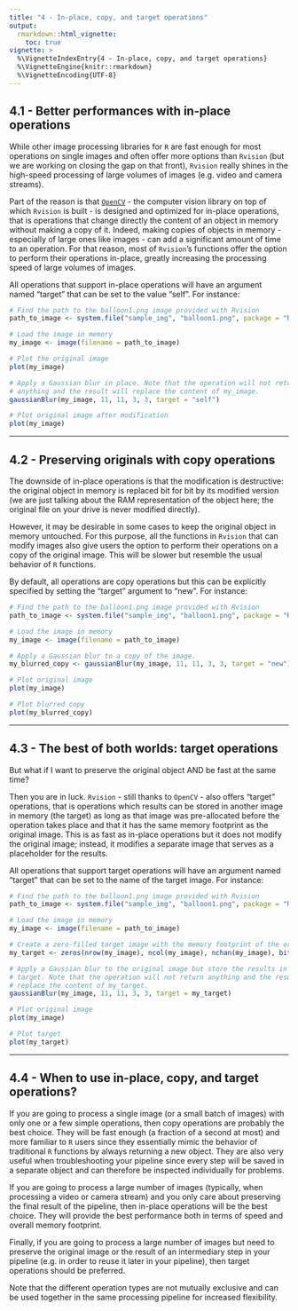 ```yaml
---
title: "4 - In-place, copy, and target operations"
output: 
  rmarkdown::html_vignette:
    toc: true
vignette: >
  %\VignetteIndexEntry{4 - In-place, copy, and target operations}
  %\VignetteEngine{knitr::rmarkdown}
  %\VignetteEncoding{UTF-8}
---
```


## 4.1 - Better performances with in-place operations

While other image processing libraries for `R` are fast enough for most 
operations on single images and often offer more options than `Rvision` (but we
are working on closing the gap on that front), `Rvision` really shines in the 
high-speed processing of large volumes of images (e.g. video and camera streams).

Part of the reason is that [`OpenCV`](https://opencv.org/) - the computer vision
library on top of which `Rvision` is built - is designed and optimized for 
in-place operations, that is operations that change directly the content of an 
object in memory without making a copy of it. Indeed, making copies of objects 
in memory - especially of large ones like images - can add a significant amount
of time to an operation. For that reason, most of `Rvision`'s functions offer 
the option to perform their operations in-place, greatly increasing the 
processing speed of large volumes of images.

All operations that support in-place operations will have an argument named 
"target" that can be set to the value "self". For instance:

```r
# Find the path to the balloon1.png image provided with Rvision
path_to_image <- system.file("sample_img", "balloon1.png", package = "Rvision")

# Load the image in memory
my_image <- image(filename = path_to_image)

# Plot the original image
plot(my_image)

# Apply a Gaussian blur in place. Note that the operation will not return 
# anything and the result will replace the content of my_image.
gaussianBlur(my_image, 11, 11, 3, 3, target = "self")

# Plot original image after modification
plot(my_image)
```

---

## 4.2 - Preserving originals with copy operations

The downside of in-place operations is that the modification is destructive: the 
original object in memory is replaced bit for bit by its modified version (we 
are just talking about the RAM representation of the object here; the original 
file on your drive is never modified directly). 

However, it may be desirable in some cases to keep the original object in memory
untouched. For this purpose, all the functions in `Rvision` that can modify 
images also give users the option to perform their operations on a copy of the 
original image. This will be slower but resemble the usual behavior of `R` 
functions.

By default, all operations are copy operations but this can be explicitly 
specified by setting the "target" argument to "new". For instance:

```r
# Find the path to the balloon1.png image provided with Rvision
path_to_image <- system.file("sample_img", "balloon1.png", package = "Rvision")

# Load the image in memory
my_image <- image(filename = path_to_image)

# Apply a Gaussian blur to a copy of the image. 
my_blurred_copy <- gaussianBlur(my_image, 11, 11, 3, 3, target = "new")

# Plot original image
plot(my_image)

# Plot blurred copy 
plot(my_blurred_copy)
```

---

## 4.3 - The best of both worlds: target operations

But what if I want to preserve the original object AND be fast at the same time? 

Then you are in luck. `Rvision` - still thanks to `OpenCV` - also offers "target" 
operations, that is operations which results can be stored in another image in
memory (the target) as long as that image was pre-allocated before the operation
takes place and that it has the same memory footprint as the original image. 
This is as fast as in-place operations but it does not modify the original image;
instead, it modifies a separate image that serves as a placeholder for the 
results. 
 
All operations that support target operations will have an argument named 
"target" that can be set to the name of the target image. For instance:

```r
# Find the path to the balloon1.png image provided with Rvision
path_to_image <- system.file("sample_img", "balloon1.png", package = "Rvision")

# Load the image in memory
my_image <- image(filename = path_to_image)

# Create a zero-filled target image with the memory footprint of the original
my_target <- zeros(nrow(my_image), ncol(my_image), nchan(my_image), bitdepth(my_image))

# Apply a Gaussian blur to the original image but store the results in the 
# target. Note that the operation will not return anything and the result will 
# replace the content of my_target.
gaussianBlur(my_image, 11, 11, 3, 3, target = my_target)

# Plot original image
plot(my_image)

# Plot target
plot(my_target)
```

---

## 4.4 - When to use in-place, copy, and target operations? 

If you are going to process a single image (or a small batch of images) with 
only one or a few simple operations, then copy operations are probably the best
choice. They will be fast enough (a fraction of a second at most) and more 
familiar to `R` users since they essentially mimic the behavior of traditional 
`R` functions by always returning a new object. They are also very useful when 
troubleshooting your pipeline since every step will be saved in a separate 
object and can therefore be inspected individually for problems. 

If you are going to process a large number of images (typically, when processing
a video or camera stream) and you only care about preserving the final result of 
the pipeline, then in-place operations will be the best choice. They will 
provide the best performance both in terms of speed and overall memory footprint. 

Finally, if you are going to process a large number of images but need to 
preserve the original image or the result of an intermediary step in your 
pipeline (e.g. in order to reuse it later in your pipeline), then target 
operations should be preferred. 

Note that the different operation types are not mutually exclusive and can be 
used together in the same processing pipeline for increased flexibility.
